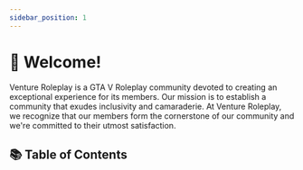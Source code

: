 ```yaml
---
sidebar_position: 1
---
```



# 👋 Welcome!

Venture Roleplay is a GTA V Roleplay community devoted to creating an exceptional experience for its members. Our mission is to establish a community that exudes inclusivity and camaraderie. At Venture Roleplay, we recognize that our members form the cornerstone of our community and we're committed to their utmost satisfaction.

## 📚 Table of Contents

<IndexLinkList>
    <IndexLink
        to="/docs/information"
        title="ℹ️ Information"
        description="Learn more about Venture Roleplay and how to get started."
    />
    <IndexLink
        to="/docs/server-guides"
        title="🔎 Server Guides"
        description="Learn more about the server and how to play."
    />
</IndexLinkList>
